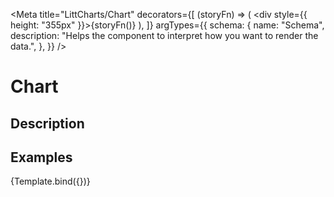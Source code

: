 
<Meta
  title="LittCharts/Chart"
  decorators={[
    (storyFn) => (
      <UIProvider theme="thanos">
        <div style={{ height: "355px" }}>{storyFn()}</div>
      </UIProvider>
    ),
  ]}
  argTypes={{
    schema: {
      name: "Schema",
      description:
        "Helps the component to interpret how you want to render the data.",
    },
  }}
/>

# Chart

## Description

<ArgsTable of={Chart} />

## Examples


<Canvas>
  <Story
    name="Development Timeline Example"
    args={{
      schema: developmentTimelineSchema,
      data: developmentTimelineData,
      isLoading: true,
    }}
  >
    {Template.bind({})}
  </Story>
</Canvas>
